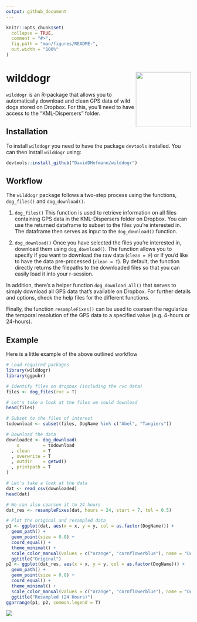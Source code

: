 ```yaml
---
output: github_document
---
```


<!-- README.md is generated from README.Rmd. Please edit that file -->

```r
knitr::opts_chunk$set(
  collapse = TRUE,
  comment = "#>",
  fig.path = "man/figures/README-",
  out.width = "100%"
)
```

# wilddogr <img src="man/figures/wilddogrlogo.png" align="right" width="150" height="150"/>

`wilddogr` is an R-package that allows you to automatically download and clean
GPS data of wild dogs stored on Dropbox. For this, you'll need to have access to
the "KML-Dispersers" folder.

## Installation
To install `wilddogr` you need to have the package `devtools` installed. You can
then install `wilddogr` using:

```r
devtools::install_github("DavidDHofmann/wilddogr")
```

## Workflow
The `wilddogr` package follows a two-step process using the functions,
`dog_files()` and `dog_download()`.

1. `dog_files()` This function is used to retrieve information on all files
containing GPS data in the KML-Dispersers folder on Dropbox. You can use the
returned dataframe to subset to the files you're interested in. The dataframe
then serves as input to the `dog_download()` function.

2. `dog_download()` Once you have selected the files you're interested in,
download them using `dog_download()`. The function allows you to specify if you
want to download the raw data (`clean = F`) or if you'd like to have the data
pre-processed (`clean = T`). By default, the function directly returns the
filepaths to the downloaded files so that you can easily load it into your
r-session.

In addition, there's a helper function `dog_download_all()` that serves to
simply download all GPS data that's available on Dropbox. For further details
and options, check the help files for the different functions.

Finally, the function `resampleFixes()` can be used to coarsen the regularize
the temporal resolution of the GPS data to a specified value (e.g. 4-hours or
24-hours).

## Example
Here is a little example of the above outlined workflow

```r
# Load required packages
library(wilddogr)
library(ggpubr)

# Identify files on dropbox (including the rvc data)
files <- dog_files(rvc = T)

# Let's take a look at the files we could download
head(files)

# Subset to the files of interest
todownload <- subset(files, DogName %in% c("Abel", "Tangiers"))

# Download the data
downloaded <- dog_download(
    x         = todownload
  , clean     = T
  , overwrite = T
  , outdir    = getwd()
  , printpath = T
)

# Let's take a look at the data
dat <- read_csv(downloaded)
head(dat)

# We can also coarsen it to 24 hours
dat_res <- resampleFixes(dat, hours = 24, start = 7, tol = 0.5)

# Plot the original and resampled data
p1 <- ggplot(dat, aes(x = x, y = y, col = as.factor(DogName))) +
  geom_path() +
  geom_point(size = 0.8) +
  coord_equal() +
  theme_minimal() +
  scale_color_manual(values = c("orange", "cornflowerblue"), name = "DogName") +
  ggtitle("Original")
p2 <- ggplot(dat_res, aes(x = x, y = y, col = as.factor(DogName))) +
  geom_path() +
  geom_point(size = 0.8) +
  coord_equal() +
  theme_minimal() +
  scale_color_manual(values = c("orange", "cornflowerblue"), name = "DogName") +
  ggtitle("Resampled (24 Hours)")
ggarrange(p1, p2, common.legend = T)
```

<img src="man/figures/plot.png" align="center"/>
